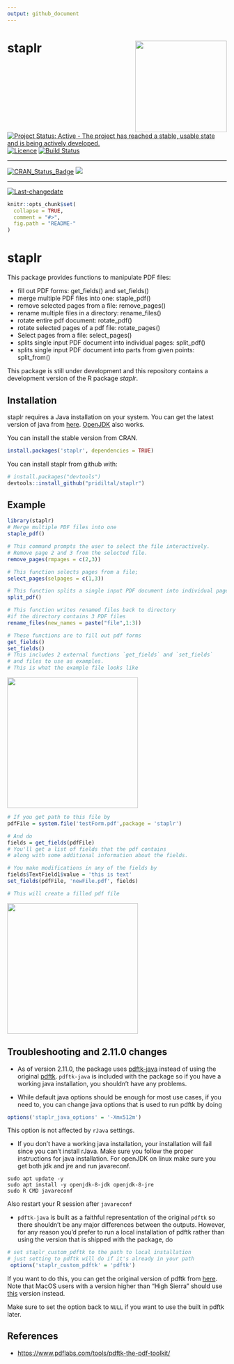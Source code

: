 ```yaml
---
output: github_document
---
```


# staplr <img src="logo.png" align="right" height="210"/>

[![Project Status: Active - The project has reached a stable, usable state and is being actively developed.](http://www.repostatus.org/badges/latest/active.svg)](http://www.repostatus.org/#active)
[![Licence](https://img.shields.io/badge/licence-GPL--3-blue.svg)](https://www.gnu.org/licenses/gpl-3.0.en.html)
[![Build Status](https://travis-ci.org/pridiltal/staplr.svg?branch=master)](https://travis-ci.org/pridiltal/staplr)

---

[![CRAN_Status_Badge](http://www.r-pkg.org/badges/version/staplr)](https://cran.r-project.org/web/packages/staplr/index.html)
[![](http://cranlogs.r-pkg.org/badges/staplr)](http://cran.rstudio.com/web/packages/staplr/index.html)
 
---
 
[![Last-changedate](https://img.shields.io/badge/last%20change-`r gsub('-', '--', Sys.Date())`-yellowgreen.svg)](/commits/master)

<!-- README.md is generated from README.Rmd. Please edit that file -->

```r
knitr::opts_chunk$set(
  collapse = TRUE,
  comment = "#>",
  fig.path = "README-"
)
```

# staplr

This package provides functions to manipulate PDF files:

   - fill out PDF forms: get_fields() and set_fields() 
   - merge multiple PDF files into one: staple_pdf() 
   - remove selected pages from a file: remove_pages()
   - rename multiple files in a directory: rename_files()
   - rotate entire pdf document: rotate_pdf() 
   - rotate selected pages of a pdf file: rotate_pages()
   - Select pages from a file: select_pages()
   - splits single input PDF document into individual pages: split_pdf()
   - splits single input PDF document into parts from given points: split_from()

This package is still under development and this repository contains a development version of the R package *staplr*.


## Installation

staplr requires a Java installation on your system. You can get the latest version
of java from [here](https://www.java.com/en/download/). [OpenJDK](https://openjdk.java.net/) also works.

You can install the stable version from CRAN.

```r
install.packages('staplr', dependencies = TRUE)
```


You can install staplr from github with:

```r
# install.packages("devtools")
devtools::install_github("pridiltal/staplr")
```


## Example
```r
library(staplr)
# Merge multiple PDF files into one
staple_pdf()

# This command prompts the user to select the file interactively. 
# Remove page 2 and 3 from the selected file.
remove_pages(rmpages = c(2,3))

# This function selects pages from a file;
select_pages(selpages = c(1,3))

# This function splits a single input PDF document into individual pages
split_pdf()

# This function writes renamed files back to directory
#if the directory contains 3 PDF files
rename_files(new_names = paste("file",1:3))

# These functions are to fill out pdf forms
get_fields() 
set_fields()
# This includes 2 external functions `get_fields` and `set_fields` 
# and files to use as examples.
# This is what the example file looks like
```

<img src="https://user-images.githubusercontent.com/6352379/37745585-bc7bb8e8-2d32-11e8-918c-e52a0a549118.png" height="300" />


```r
# If you get path to this file by
pdfFile = system.file('testForm.pdf',package = 'staplr')

# And do
fields = get_fields(pdfFile)
# You'll get a list of fields that the pdf contains 
# along with some additional information about the fields.

# You make modifications in any of the fields by
fields$TextField1$value = 'this is text'
set_fields(pdfFile, 'newFile.pdf', fields)

# This will create a filled pdf file
```

<img src="https://user-images.githubusercontent.com/6352379/37745838-65986038-2d34-11e8-9d16-5d6514ef24ab.png" height="300" />

## Troubleshooting and 2.11.0 changes

- As of version 2.11.0, the package uses [pdftk-java](https://gitlab.com/pdftk-java/pdftk) instead of using the original [pdftk](https://www.pdflabs.com/tools/pdftk-the-pdf-toolkit/). `pdftk-java`
is included with the package so if you have a working java installation, you shouldn't
have any problems.

- While default java options should be enough for most use cases, if you need to,
you can change java options that is used to run pdftk by doing

```r
options('staplr_java_options' = '-Xmx512m') 
```

This option is not affected by `rJava` settings.

- If you don't have a working java installation, your installation will fail since
you can't install rJava. Make sure you follow the proper instructions for java installation. For openJDK on linux make sure you get both jdk and jre and run javareconf.

```
sudo apt update -y
sudo apt install -y openjdk-8-jdk openjdk-8-jre
sudo R CMD javareconf
```
Also restart your R session after `javareconf`

- `pdftk-java` is built as a faithful representation of the original `pdftk` so
there shouldn't be any major differences between the outputs. However, for any reason you'd prefer to run a local installation of pdftk rather than using the version that is shipped with the package, do

```r
# set staplr_custom_pdftk to the path to local installation
# just setting to pdftk will do if it's already in your path
 options('staplr_custom_pdftk' = 'pdftk') 

```
If you want to do this, you can get the original version of pdftk from [here](https://www.pdflabs.com/tools/pdftk-the-pdf-toolkit/). Note that MacOS users
with a version higher than "High Sierra" should use [this](https://www.pdflabs.com/tools/pdftk-the-pdf-toolkit/pdftk_server-2.02-mac_osx-10.11-setup.pkg) version instead.


Make sure to set the option back to `NULL` if you want to use the built in pdftk later.


## References

- [https://www.pdflabs.com/tools/pdftk-the-pdf-toolkit/](https://www.pdflabs.com/tools/pdftk-the-pdf-toolkit/)

